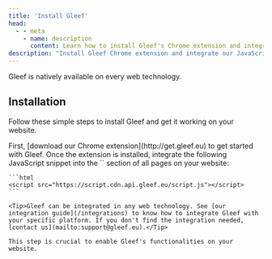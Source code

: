 ```yaml
---
title: 'Install Gleef'
head:
  - - meta
    - name: description
      content: Learn how to install Gleef's Chrome extension and integrate it with your website.
description: "Install Gleef Chrome extension and integrate our JavaScript snippet easily."
---
```


<Tip>Gleef is natively available on every web technology.</Tip>

## Installation
Follow these simple steps to install Gleef and get it working on your website.

<Steps>
  <Step title="Download the Chrome Extension">
    First, [download our Chrome extension](http://get.gleef.eu) to get started with Gleef.
  </Step>
  <Step title="Integrate the JavaScript Snippet">
    Once the extension is installed, integrate the following JavaScript snippet into the `<head>` section of all pages on your website:
    
    ```html
    <script src="https://script.cdn.api.gleef.eu/script.js"></script>
    ```

    <Tip>Gleef can be integrated in any web technology. See [our integration guide](/integrations) to know how to integrate Gleef with your specific platform. If you don't find the integration needed, [contact us](mailto:support@gleef.eu).</Tip>

    This step is crucial to enable Gleef's functionalities on your website.
  </Step>
</Steps>